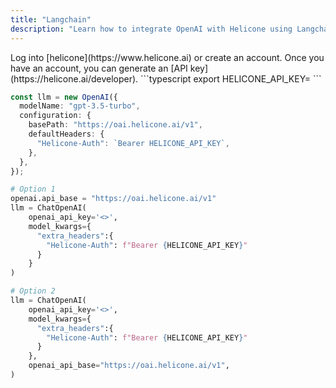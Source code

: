 ```yaml
---
title: "Langchain"
description: "Learn how to integrate OpenAI with Helicone using Langchain."
---
```


<Steps>
  <Step title="Create an account + Generate an API Key">
    Log into [helicone](https://www.helicone.ai) or create an account. Once you have an account, you
    can generate an [API key](https://helicone.ai/developer).
  </Step>
  <Step title="Set HELICONE_API_KEY as an environment variable">
```typescript
export HELICONE_API_KEY=<your API key>
```
  </Step>
  <Step title="Modify the API base and add the `Helicone-Auth` header">
<CodeGroup>

```typescript example.ts
const llm = new OpenAI({
  modelName: "gpt-3.5-turbo",
  configuration: {
    basePath: "https://oai.helicone.ai/v1",
    defaultHeaders: {
      "Helicone-Auth": `Bearer HELICONE_API_KEY`,
    },
  },
});
```

```python example.py
# Option 1
openai.api_base = "https://oai.helicone.ai/v1"
llm = ChatOpenAI(
    openai_api_key='<>',
    model_kwargs={
      "extra_headers":{
        "Helicone-Auth": f"Bearer {HELICONE_API_KEY}"
      }
    }
)

# Option 2
llm = ChatOpenAI(
    openai_api_key='<>',
    model_kwargs={
      "extra_headers":{
        "Helicone-Auth": f"Bearer {HELICONE_API_KEY}"
      }
    },
    openai_api_base="https://oai.helicone.ai/v1",
)

```

</CodeGroup>

  </Step>
</Steps>
